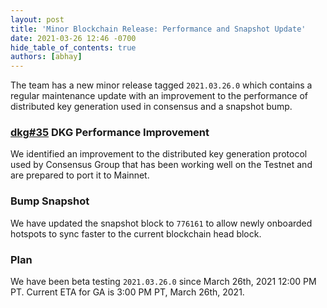 ```yaml
---
layout: post
title: 'Minor Blockchain Release: Performance and Snapshot Update'
date: 2021-03-26 12:46 -0700
hide_table_of_contents: true
authors: [abhay]
---
```


The team has a new minor release tagged `2021.03.26.0` which contains a regular maintenance update
with an improvement to the performance of distributed key generation used in consensus and a
snapshot bump.

<!--truncate-->

### [dkg#35](https://github.com/helium/erlang-dkg/pull/35) DKG Performance Improvement

We identified an improvement to the distributed key generation protocol used by Consensus Group that
has been working well on the Testnet and are prepared to port it to Mainnet.

### Bump Snapshot

We have updated the snapshot block to `776161` to allow newly onboarded hotspots to sync faster to
the current blockchain head block.

### Plan

We have been beta testing `2021.03.26.0` since March 26th, 2021 12:00 PM PT. Current ETA for GA is
3:00 PM PT, March 26th, 2021.

